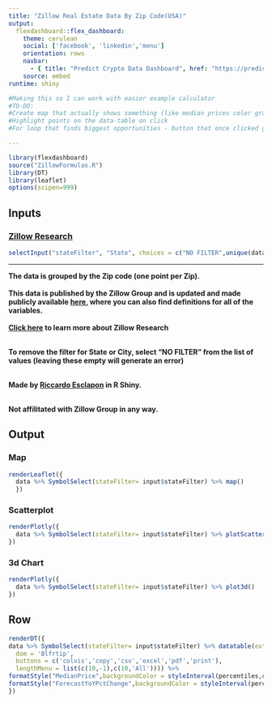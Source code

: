 ```yaml
---
title: "Zillow Real Estate Data By Zip Code(USA)" 
output: 
  flexdashboard::flex_dashboard:
    theme: cerulean
    social: ['facebook', 'linkedin','menu']
    orientation: rows
    navbar:
      - { title: "Predict Crypto Data Dashboard", href: "https://predictcrypto.shinyapps.io/24hData/" }
    source: embed
runtime: shiny

#Making this so I can work with easier example calculator
#TO-DO:
#Create map that actually shows something (like median prices color gradient. Forecasts might be even better!)
#Highlight points on the data-table on click
#For loop that finds biggest opportunities - button that once clicked gives zip codes with the lowest price per sqft (buy or rent) for the current filters

---
```


```r
library(flexdashboard)
source("ZillowFormulas.R")
library(DT)
library(leaflet)
options(scipen=999)
```

Inputs {.sidebar}
-----------------------------------------------------------------------

### [Zillow Research](https://www.zillow.com/research/data/)

```r
selectInput("stateFilter", "State", choices = c("NO FILTER",unique(data$State)), multiple=F, selectize=TRUE, selected = "NY" )
```

*** 
**The data is grouped by the Zip code (one point per Zip).** <br/> <br/>
**This data is published by the Zillow Group and is updated and made publicly available [here](https://www.zillow.com/research/data/), where you can also find definitions for all of the variables. <br/> <br/> [Click here](https://www.zillow.com/research/about-us/) to learn more about Zillow Research** <br/> <br/>

**To remove the filter for State or City, select "NO FILTER" from the list of values (leaving these empty will generate an error)** <br/> <br/>

**Made by [Riccardo Esclapon](https://www.linkedin.com/in/esclaponriccardo/) in R Shiny. ** <br/> <br/>

**Not affilitated with Zillow Group in any way. **

Output {.tabset}
-----------------------------------------------------------------------

### Map

```r
renderLeaflet({
  data %>% SymbolSelect(stateFilter= input$stateFilter) %>% map()
  })
```

### Scatterplot

```r
renderPlotly({
  data %>% SymbolSelect(stateFilter= input$stateFilter) %>% plotScatterPlotly()
})
```

### 3d Chart

```r
renderPlotly({
  data %>% SymbolSelect(stateFilter= input$stateFilter) %>% plot3d() 
})
```


Row {data-height=130}
-----------------------------------------------------------------------

```r
renderDT({
data %>% SymbolSelect(stateFilter= input$stateFilter) %>% datatable(extensions='Buttons',options=list(
  dom = 'Blfrtip',
  buttons = c('colvis','copy','csv','excel','pdf','print'),
  lengthMenu = list(c(10,-1),c(10,'All')))) %>%
formatStyle("MedianPrice",backgroundColor = styleInterval(percentiles,c("red","yellow","green")),color = styleInterval(percentiles,c("white","blue","white"))) %>%
formatStyle("ForecastYoYPctChange",backgroundColor = styleInterval(percentiles2,c("red","yellow","green")),color = styleInterval(percentiles2,c("white","blue","white")))
})
```




